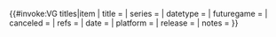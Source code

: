 <includeonly>{{#invoke:VG titles|item<!--
 -->| title = {{{title|}}}<!--
 -->| series = {{{series|}}}<!--
 -->| datetype = {{{datetype|}}}<!--
 -->| futuregame = {{{futuregame|}}}<!--
 -->| canceled = {{{canceled|}}}<!--
 -->| refs = {{{refs|}}}<!--
 -->| date = {{{date|}}}<!--
 -->| platform = {{{platform|}}}<!--
 -->| release = {{{release|}}}<!--
 -->| notes = {{{notes|}}}<!--
-->}}</includeonly>